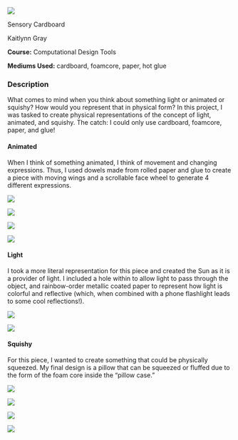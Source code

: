 :::::::::{.code-proj-body}

:::::::{.code-proj-top}

:::::{.code-proj-image}

:::{.screenshot-image}

![](assets/PM2Images/animatedXDFlapJPG.jpg)

:::

:::::


:::::{.code-proj-info}

:::{.code-proj-title}
Sensory Cardboard
:::

:::{.code-proj-names}
Kaitlynn Gray

:::

:::{.code-proj-class}
**Course:** Computational Design Tools

**Mediums Used:** cardboard, foamcore, paper, hot glue

:::



:::::





:::::::

:::::::{.code-proj-bottom}



:::::{.code-proj-desc}

### Description
What comes to mind when you think about something light or animated or squishy? How would you represent that in physical form? In this project, I was tasked to create physical representations of the concept of light, animated, and squishy. The catch: I could only use cardboard, foamcore, paper, and glue!


#### Animated
When I think of something animated, I think of movement and
changing expressions. Thus, I used dowels made from rolled
paper and glue to create a piece with moving wings and a
scrollable face wheel to generate 4 different expressions.


:::::{.screenshots-container}

![](assets/PM2Images/animatedOOJPG.jpg)

![](assets/PM2Images/animatedOVJPG.jpg)

![](assets/PM2Images/animatedXDJPG.jpg)

![](assets/PM2Images/animatedVOJPG.jpg)


:::::

#### Light
I took a more literal representation for this piece and created the
Sun as it is a provider of light. I included a hole within to allow light
to pass through the object, and rainbow-order metallic coated
paper to represent how light is colorful and reflective (which, when
combined with a phone flashlight leads to some cool reflections!).

:::::{.screenshots-container}

![](assets/PM2Images/lightSide.jpg)

![](assets/PM2Images/lightTop.jpg)


:::::

#### Squishy
For this piece, I wanted to create something that could be physically
squeezed. My final design is a pillow that can be squeezed or fluffed
due to the form of the foam core inside the “pillow case.”

:::::{.screenshots-container}

![](assets/PM2Images/pillowClosed.jpg)

![](assets/PM2Images/pillowOpenedSide.jpg)

![](assets/PM2Images/pillowOpenedTop.jpg)

![](assets/PM2Images/pillowSpread.jpg)


:::::

:::::

:::::::

:::::::::